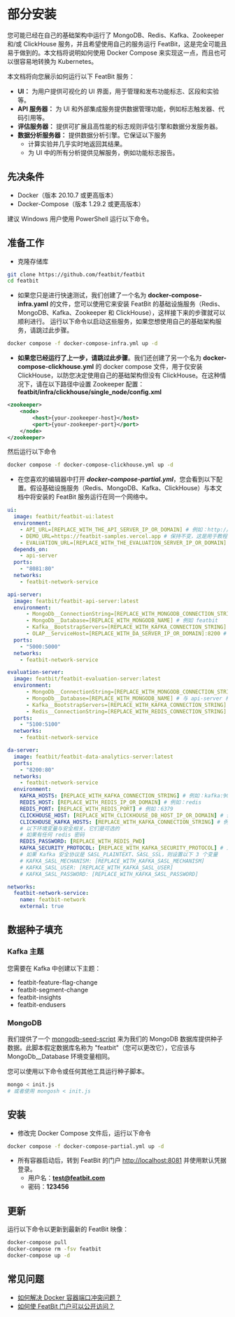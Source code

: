 
# 部分安装

您可能已经在自己的基础架构中运行了 MongoDB、Redis、Kafka、Zookeeper 和/或 ClickHouse 服务，并且希望使用自己的服务运行 FeatBit，这是完全可能且易于做到的。本文档将说明如何使用 Docker Compose 来实现这一点，而且也可以很容易地转换为 Kubernetes。

本文档将向您展示如何运行以下 FeatBit 服务：

* **UI：** 为用户提供可视化的 UI 界面，用于管理和发布功能标志、区段和实验等。
* **API 服务器：** 为 UI 和外部集成服务提供数据管理功能，例如标志触发器、代码引用等。
* **评估服务器：** 提供可扩展且高性能的标志规则评估引擎和数据分发服务器。
* **数据分析服务器：** 提供数据分析引擎。它保证以下服务
  * 计算实验并几乎实时地返回其结果。
  * 为 UI 中的所有分析提供见解服务，例如功能标志报告。

## 先决条件

* Docker（版本 20.10.7 或更高版本）
* Docker-Compose（版本 1.29.2 或更高版本）

<Callout type="info">
建议 Windows 用户使用 PowerShell 运行以下命令。
</Callout>

## 准备工作

* 克隆存储库

```bash
git clone https://github.com/featbit/featbit
cd featbit
```

* 如果您只是进行快速测试，我们创建了一个名为 **docker-compose-infra.yaml** 的文件，您可以使用它来安装 FeatBit 的基础设施服务（Redis、MongoDB、Kafka、Zookeeper 和 ClickHouse），这样接下来的步骤就可以顺利进行。 运行以下命令以启动这些服务，如果您想使用自己的基础架构服务，请跳过此步骤。

```sh
docker compose -f docker-compose-infra.yml up -d
```

* **如果您已经运行了上一步，请跳过此步骤**。我们还创建了另一个名为 **docker-compose-clickhouse.yml** 的 docker compose 文件，用于仅安装 ClickHouse，以防您决定使用自己的基础架构但没有 ClickHouse。在这种情况下，请在以下路径中设置 Zookeeper 配置：**featbit/infra/clickhouse/single\_node/config.xml** 

```xml
<zookeeper>
    <node>
        <host>{your-zookeeper-host}</host>
        <port>{your-zookeeper-port}</port>
    </node>
</zookeeper>
```

然后运行以下命令

```sh
docker compose -f docker-compose-clickhouse.yml up -d
```

*   在您喜欢的编辑器中打开 _**docker-compose-partial.yml**_，您会看到以下配置。假设基础设施服务（Redis、MongoDB、Kafka、ClickHouse）与本文档中将安装的 FeatBit 服务运行在同一个网络中。
    &#x20;  &#x20;

```yaml
ui:   
  image: featbit/featbit-ui:latest
  environment:
    - API_URL=[REPLACE_WITH_THE_API_SERVER_IP_OR_DOMAIN] # 例如：http://localhost:5000 
    - DEMO_URL=https://featbit-samples.vercel.app # 保持不变，这是用于教程的
    - EVALUATION_URL=[REPLACE_WITH_THE_EVALUATION_SERVER_IP_OR_DOMAIN] # 例如：http://localhost:5100 
  depends_on:
    - api-server
  ports:
    - "8081:80"
  networks:
    - featbit-network-service

api-server:
  image: featbit/featbit-api-server:latest
  environment:
      - MongoDb__ConnectionString=[REPLACE_WITH_MONGODB_CONNECTION_STRING] # 例如：mongodb://admin:password@mongodb:27017
      - MongoDb__Database=[REPLACE_WITH_MONGODB_NAME] # 例如 featbit
      - Kafka__BootstrapServers=[REPLACE_WITH_KAFKA_CONNECTION_STRING] # 例如：192.168.56.1:9092
      - OLAP__ServiceHost=[REPLACE_WITH_DA_SERVER_IP_OR_DOMAIN]:8200 # 例如：http://192.168.56.1:8200
  ports:
    - "5000:5000"
  networks:
    - featbit-network-service

evaluation-server:
  image: featbit/featbit-evaluation-server:latest
  environment:
      - MongoDb__ConnectionString=[REPLACE_WITH_MONGODB_CONNECTION_STRING] # 与 api-server 相同
      - MongoDb__Database=[REPLACE_WITH_MONGODB_NAME] # 与 api-server 相同
      - Kafka__BootstrapServers=[REPLACE_WITH_KAFKA_CONNECTION_STRING] # 与 api-server 相同
      - Redis__ConnectionString=[REPLACE_WITH_REDIS_CONNECTION_STRING] # 例如：http://192.168.56.1:6379
  ports:
    - "5100:5100"
  networks:
    - featbit-network-service

da-server:
  image: featbit/featbit-data-analytics-server:latest
  ports:
    - "8200:80"
  networks:
    - featbit-network-service
  environment:
    KAFKA_HOSTS: [REPLACE_WITH_KAFKA_CONNECTION_STRING] # 例如：kafka:9092
    REDIS_HOST: [REPLACE_WITH_REDIS_IP_OR_DOMAIN] # 例如：redis
    REDIS_PORT: [REPLACE_WITH_REDIS_PORT] # 例如：6379
    CLICKHOUSE_HOST: [REPLACE_WITH_CLICKHOUSE_DB_HOST_IP_OR_DOMAIN] # 例如 clickhouse-server
    CLICKHOUSE_KAFKA_HOSTS: [REPLACE_WITH_KAFKA_CONNECTION_STRING] # 例如 kafka:9092
    # 以下环境变量与安全相关，它们是可选的
    # 如果有任何 redis 密码
    REDIS_PASSWORD: [REPLACE_WITH_REDIS_PWD]
    KAFKA_SECURITY_PROTOCOL: [REPLACE_WITH_KAFKA_SECURITY_PROTOCOL] # 为 PLAINTEXT、SASL_PLAINTEXT、SASL_SSL、SSL 中的一个
    # 如果 Kafka 安全协议是 SASL_PLAINTEXT、SASL_SSL，则设置以下 3 个变量
    # KAFKA_SASL_MECHANISM: [REPLACE_WITH_KAFKA_SASL_MECHANISM]
    # KAFKA_SASL_USER: [REPLACE_WITH_KAFKA_SASL_USER]
    # KAFKA_SASL_PASSWORD: [REPLACE_WITH_KAFKA_SASL_PASSWORD]

networks:
  featbit-network-service:
    name: featbit-network
    external: true
```

## 数据种子填充

### Kafka 主题

您需要在 Kafka 中创建以下主题：

* featbit-feature-flag-change
* featbit-segment-change
* featbit-insights
* featbit-endusers

### MongoDB

我们提供了一个 [mongodb-seed-script](https://github.com/featbit/featbit/blob/main/infra/mongodb/docker-entrypoint-initdb.d/init.js) 来为我们的 MongoDB 数据库提供种子数据。此脚本假定数据库名称为 "featbit"（您可以更改它），它应该与 MongoDb\_\_Database 环境变量相同。

您可以使用以下命令或任何其他工具运行种子脚本。

```sh
mongo < init.js
# 或者使用 mongosh < init.js
```

## 安装

* 修改完 Docker Compose 文件后，运行以下命令
```bash
docker compose -f docker-compose-partial.yml up -d
```
* 所有容器启动后，转到 FeatBit 的门户 [http://localhost:8081](http://localhost:8081/) 并使用默认凭据登录。
  * 用户名：**test@featbit.com**
  * 密码：**123456**

## 更新

运行以下命令以更新到最新的 FeatBit 映像：

```bash
docker-compose pull
docker-compose rm -fsv featbit
docker-compose up -d
```

## 常见问题

* [如何解决 Docker 容器端口冲突问题？](faq.md#how-to-solve-docker-container-port-conflict-problem)
* [如何使 FeatBit 门户可以公开访问？](faq.md#how-to-make-featbit-portal-accessible-publicly)

